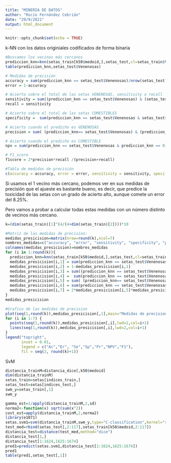 ```yaml
---
title: "MINERIA DE DATOS"
author: "Rocío Fernández Cebrián"
date: "29/9/2021"
output: html_document
---
```


```r
knitr::opts_chunk$set(echo = TRUE)
```


k-NN con los datos originiales codificados de forma binaria
```r
#Buscamos los vecinos más cercanos
prediccion_knn=knn(setas_train[k50$medoid,],setas_test,cl=setas_train$Venenosas[k50$medoid],k=1)
table(prediccion_knn,setas_test$Venenosas)

# Medidas de precisión
accuracy = sum(prediccion_knn == setas_test$Venenosas)/nrow(setas_test)
error = 1-accuracy

# Acierto sobre el total de las setas VENENOSAS, sensitivity o recall
sensitivity = sum((prediccion_knn == setas_test$Venenosas) & (setas_test$Venenosas == 1)) / sum(setas_test$Venenosas == 1)
recall = sensitivity

# Acierto sobre el total de las setas COMESTIBLES
specificity =  sum(prediccion_knn == setas_test$Venenosas & setas_test$Venenosas == 0) / sum(setas_test$Venenosas == 0)

# Acierto cuando el predicho es VENENOSAS
precision = sum( (prediccion_knn== setas_test$Venenosas) & (prediccion_knn == 1))/ sum(prediccion_knn == 1)

# Acierto cuando el predicho es COMESTIBLE
npv = sum(prediccion_knn == setas_test$Venenosas & prediccion_knn == 0) / sum(prediccion_knn == 0)

# F1_score
f1score = 2*precision*recall /(precision+recall)

#Tabla de medidas de precisión
c(accuracy = accuracy, error = error, sensitivity = sensitivity, specificity = specificity, precision = precision, npv = npv, f1=f1score)
```

Si usamos el 1 vecino más cercano, podemos ver en sus medidas de precisión que el ajueste es bastante bueno, es decir, que predice la toxicidad de las setas con un grado de acierto alto, aunque comete un error del 8.25%.

Pero vamos a probar a calcular todas estas medidas con un número distinto de vecinos más cercano. 

```r
k=(dim(setas_train)[1]^(4/(4+dim(setas_train)[2])))*10

#Matriz de las medidas de precision:
medidas_presicision=matrix(nrow=round(k),ncol=7)
nombres_medidas=c("accuracy", "error", "sensitivity", "specificity", "precision", "npv", "f1score")
colnames(medidas_presicision)=nombres_medidas
for (i in 1:round(k)){
  prediccion_knn=knn(setas_train[k50$medoid,],setas_test,cl=setas_train$Venenosas[k50$medoid],k=i)
  medidas_presicision[i,1] = sum(prediccion_knn == setas_test$Venenosas)/nrow(setas_test)
  medidas_presicision[i,2] = 1-medidas_presicision[i,1]
  medidas_presicision[i,3] = sum((prediccion_knn == setas_test$Venenosas) & (setas_test$Venenosas == 1)) /sum(setas_test$Venenosas == 1)
  medidas_presicision[i,4] =  sum(prediccion_knn == setas_test$Venenosas & setas_test$Venenosas == 0) / sum(setas_test$Venenosas == 0)
  medidas_presicision[i,5] = sum( (prediccion_knn== setas_test$Venenosas) & (prediccion_knn == 1))/ sum(prediccion_knn == 1)
  medidas_presicision[i,6] = sum(prediccion_knn == setas_test$Venenosas & prediccion_knn == 0) / sum(prediccion_knn == 0)
  medidas_presicision[i,7] = 2*medidas_presicision[i,5]*medidas_presicision[i,3] /(medidas_presicision[i,5]+medidas_presicision[i,3])
}
medidas_presicision

#Grafico de las medidas de precision
plot(seq(1,round(k)),medidas_presicision[,1],main="Medidas de precision",type="n",xlab="Número de k vecinos",ylab="",ylim=c(0,1),xlim=c(1,round(k)+2))
for (i in 1:7) {
  points(seq(1,round(k)),medidas_presicision[,i],lwd=2,col=i+1)
  lines(seq(1,round(k)),medidas_presicision[,i],lwd=2,col=i+1)
}
legend("topright",   
       inset = 0.01, 
       legend = c("Ac","Er", "Se","Sp","Pr","NPV","F1"),
       fil = seq(2, round(k)+1))
```


SvM
```r
distancia_trainM=distancia_dice[,k50$medoid]
dim(distancia_trainM)
setas_train=setas[indices_train,]
setas_test=setas[indices_test,]
swm_y=setas_train[,1]
swm_y

gamma_est=1/apply(distancia_trainM,2,sd)
norma2<-function(x) sqrt(sum(x^2))
cost_est=apply(distancia_trainM,2,norma2)
library(e1071)
setas.svm1=svm(distancia_trainM,swm_y,type="C-classification",kernel="radial",gamma=mean(gamma_est),cost=mean(cost_est),scale=F)
test_med=rbind(setas_test[,2:117],setas_train[k50$medoid,2:117])
distancia_test=distance(test_med,method="dice")
distancia_test[1,]
distancia_test[1:1624,1625:1674]
pred1=predict(setas.svm1,distancia_test[1:1624,1625:1674])
pred1
table(pred1,setas_test[,1])





```






